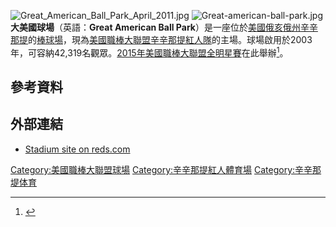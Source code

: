 [[File:Great_American_Ball_Park_April_2011.jpg|thumb]]
[[File:Great-american-ball-park.jpg|thumb]]
'''大美國球場'''（英語：'''Great American Ball Park'''）是一座位於[[美國|美國]][[俄亥俄州|俄亥俄州]][[辛辛那提|辛辛那提]]的[[棒球場|棒球場]]，現為[[美國職棒大聯盟|美國職棒大聯盟]][[辛辛那提紅人隊|辛辛那提紅人隊]]的主場。球場啟用於2003年，可容納42,319名觀眾。[[2015年美國職棒大聯盟全明星賽|2015年美國職棒大聯盟全明星賽]]在此舉辦<ref>{{Cite web|url = http://m.reds.mlb.com/news/article/114652440/great-american-ball-park-undergoes-array-of-upgrades|title = Great American Ball Park undergoes array of upgrades|date = 24 March 2015|accessdate = 26 March 2015|website = MLB|publisher = MLB|last = |first = |archive-date = 2017-07-07|archive-url = https://web.archive.org/web/20170707183637/http://m.reds.mlb.com/news/article/114652440/great-american-ball-park-undergoes-array-of-upgrades/|dead-url = no}}</ref>。

==參考資料==
{{reflist}}

==外部連結==
{{Commons category|Great American Ball Park}}
* [http://cincinnati.reds.mlb.com/cin/ballpark/ Stadium site on reds.com]{{Wayback|url=http://cincinnati.reds.mlb.com/cin/ballpark/ |date=20110303133051 }}
{{MLB Ballparks}}

{{DEFAULTSORT:Great American Ball Park}}
[[Category:美國職棒大聯盟球場|Category:美國職棒大聯盟球場]]
[[Category:辛辛那提紅人體育場|Category:辛辛那提紅人體育場]]
[[Category:辛辛那堤体育|Category:辛辛那堤体育]]
